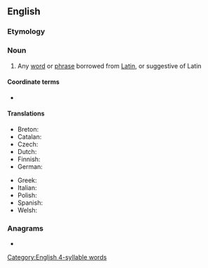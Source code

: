 ==English==

===Etymology===
{{suffix|en|Latin|ism}}

===Noun===
{{wikipedia}}
{{en-noun}}

# Any [[word]] or [[phrase]] borrowed from [[Latin]], or suggestive of Latin

====Coordinate terms====
* {{list:foreignisms/en}}

====Translations====
{{trans-top|Latinism}}
* Breton: {{t|br|latinadur|m}}
* Catalan: {{t+|ca|llatinisme|m}}
* Czech: {{t|cs|latinismus|m}}
* Dutch: {{t+|nl|latinisme|n}}
* Finnish: {{t|fi|latinismi}}
* German: {{t+|de|Latinismus|m}}
{{trans-mid}}
* Greek: {{t+|el|λατινισμός|m}}
* Italian: {{t+|it|latinismo|m}}
* Polish: {{t+|pl|latynizm|m}}
* Spanish: {{t+|es|latinismo|m}}
* Welsh: {{t|cy|Lladineb|f}}
{{trans-bottom}}

===Anagrams===
* {{anagrams|en|a=aiilmnst|limitans}}

[[Category:English 4-syllable words]]